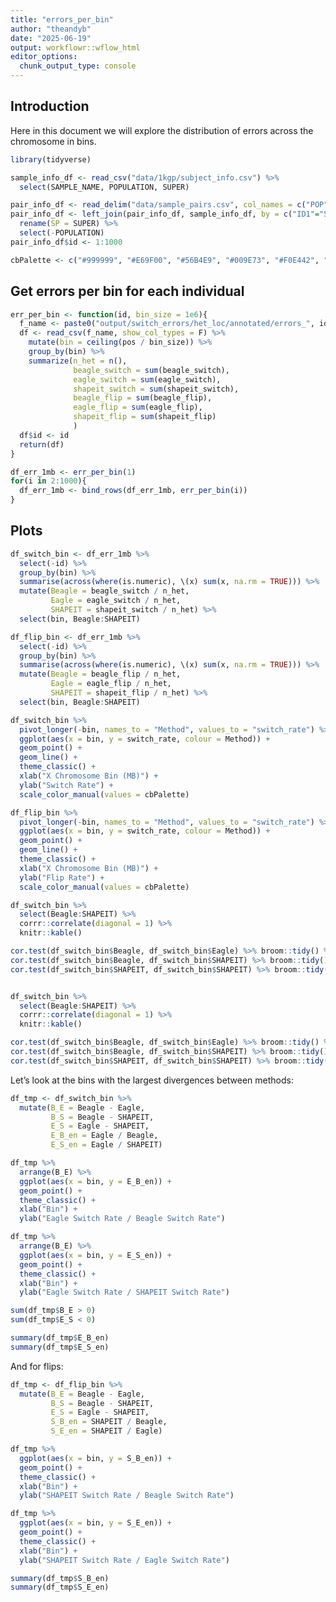 ```yaml
---
title: "errors_per_bin"
author: "theandyb"
date: "2025-06-19"
output: workflowr::wflow_html
editor_options:
  chunk_output_type: console
---
```


## Introduction

Here in this document we will explore the distribution of errors across the chromosome in bins.

```r
library(tidyverse)

sample_info_df <- read_csv("data/1kgp/subject_info.csv") %>%
  select(SAMPLE_NAME, POPULATION, SUPER)

pair_info_df <- read_delim("data/sample_pairs.csv", col_names = c("POP", "ID1", "ID2"))
pair_info_df <- left_join(pair_info_df, sample_info_df, by = c("ID1"="SAMPLE_NAME")) %>%
  rename(SP = SUPER) %>%
  select(-POPULATION)
pair_info_df$id <- 1:1000

cbPalette <- c("#999999", "#E69F00", "#56B4E9", "#009E73", "#F0E442", "#0072B2", "#D55E00", "#CC79A7", "#000")
```

## Get errors per bin for each individual

```r
err_per_bin <- function(id, bin_size = 1e6){
  f_name <- paste0("output/switch_errors/het_loc/annotated/errors_", id, ".csv")
  df <- read_csv(f_name, show_col_types = F) %>%
    mutate(bin = ceiling(pos / bin_size)) %>%
    group_by(bin) %>%
    summarize(n_het = n(),
              beagle_switch = sum(beagle_switch),
              eagle_switch = sum(eagle_switch),
              shapeit_switch = sum(shapeit_switch),
              beagle_flip = sum(beagle_flip),
              eagle_flip = sum(eagle_flip),
              shapeit_flip = sum(shapeit_flip)
              )
  df$id <- id
  return(df)
}

df_err_1mb <- err_per_bin(1)
for(i in 2:1000){
  df_err_1mb <- bind_rows(df_err_1mb, err_per_bin(i))
}
```

## Plots

```r
df_switch_bin <- df_err_1mb %>%
  select(-id) %>%
  group_by(bin) %>%
  summarise(across(where(is.numeric), \(x) sum(x, na.rm = TRUE))) %>%
  mutate(Beagle = beagle_switch / n_het,
         Eagle = eagle_switch / n_het,
         SHAPEIT = shapeit_switch / n_het) %>%
  select(bin, Beagle:SHAPEIT) 

df_flip_bin <- df_err_1mb %>%
  select(-id) %>%
  group_by(bin) %>%
  summarise(across(where(is.numeric), \(x) sum(x, na.rm = TRUE))) %>%
  mutate(Beagle = beagle_flip / n_het,
         Eagle = eagle_flip / n_het,
         SHAPEIT = shapeit_flip / n_het) %>%
  select(bin, Beagle:SHAPEIT) 

df_switch_bin %>%
  pivot_longer(-bin, names_to = "Method", values_to = "switch_rate") %>%
  ggplot(aes(x = bin, y = switch_rate, colour = Method)) +
  geom_point() +
  geom_line() +
  theme_classic() + 
  xlab("X Chromosome Bin (MB)") +
  ylab("Switch Rate") +
  scale_color_manual(values = cbPalette)

df_flip_bin %>%
  pivot_longer(-bin, names_to = "Method", values_to = "switch_rate") %>%
  ggplot(aes(x = bin, y = switch_rate, colour = Method)) +
  geom_point() +
  geom_line() +
  theme_classic() + 
  xlab("X Chromosome Bin (MB)") +
  ylab("Flip Rate") +
  scale_color_manual(values = cbPalette)

df_switch_bin %>%
  select(Beagle:SHAPEIT) %>%
  corrr::correlate(diagonal = 1) %>%
  knitr::kable()

cor.test(df_switch_bin$Beagle, df_switch_bin$Eagle) %>% broom::tidy() %>% knitr::kable()
cor.test(df_switch_bin$Beagle, df_switch_bin$SHAPEIT) %>% broom::tidy() %>% knitr::kable()
cor.test(df_switch_bin$SHAPEIT, df_switch_bin$SHAPEIT) %>% broom::tidy() %>% knitr::kable()


df_switch_bin %>%
  select(Beagle:SHAPEIT) %>%
  corrr::correlate(diagonal = 1) %>%
  knitr::kable()

cor.test(df_switch_bin$Beagle, df_switch_bin$Eagle) %>% broom::tidy() %>% knitr::kable()
cor.test(df_switch_bin$Beagle, df_switch_bin$SHAPEIT) %>% broom::tidy() %>% knitr::kable()
cor.test(df_switch_bin$SHAPEIT, df_switch_bin$SHAPEIT) %>% broom::tidy() %>% knitr::kable()
```

Let's look at the bins with the largest divergences between methods:

```r
df_tmp <- df_switch_bin %>%
  mutate(B_E = Beagle - Eagle,
         B_S = Beagle - SHAPEIT,
         E_S = Eagle - SHAPEIT,
         E_B_en = Eagle / Beagle,
         E_S_en = Eagle / SHAPEIT) 

df_tmp %>%
  arrange(B_E) %>%
  ggplot(aes(x = bin, y = E_B_en)) +
  geom_point() +
  theme_classic() +
  xlab("Bin") +
  ylab("Eagle Switch Rate / Beagle Switch Rate")

df_tmp %>%
  arrange(B_E) %>%
  ggplot(aes(x = bin, y = E_S_en)) +
  geom_point() +
  theme_classic() +
  xlab("Bin") +
  ylab("Eagle Switch Rate / SHAPEIT Switch Rate")

sum(df_tmp$B_E > 0)
sum(df_tmp$E_S < 0)

summary(df_tmp$E_B_en)
summary(df_tmp$E_S_en)
```

And for flips:

```r
df_tmp <- df_flip_bin %>%
  mutate(B_E = Beagle - Eagle,
         B_S = Beagle - SHAPEIT,
         E_S = Eagle - SHAPEIT,
         S_B_en = SHAPEIT / Beagle,
         S_E_en = SHAPEIT / Eagle) 

df_tmp %>%
  ggplot(aes(x = bin, y = S_B_en)) +
  geom_point() +
  theme_classic() +
  xlab("Bin") +
  ylab("SHAPEIT Switch Rate / Beagle Switch Rate")

df_tmp %>%
  ggplot(aes(x = bin, y = S_E_en)) +
  geom_point() +
  theme_classic() +
  xlab("Bin") +
  ylab("SHAPEIT Switch Rate / Eagle Switch Rate")

summary(df_tmp$S_B_en)
summary(df_tmp$S_E_en)
```

